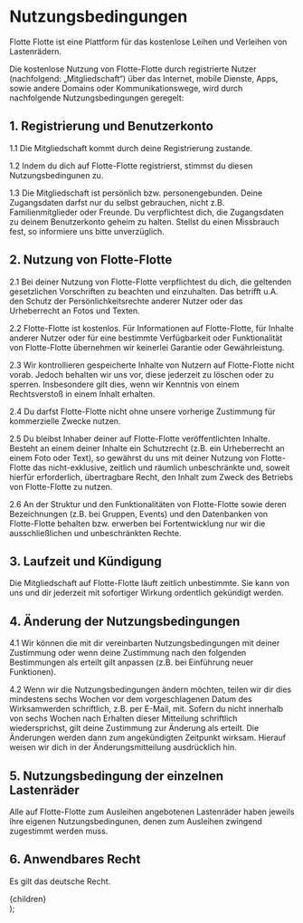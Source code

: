 
# Nutzungsbedingungen

Flotte Flotte ist eine Plattform für das kostenlose Leihen und Verleihen von Lastenrädern.

Die kostenlose Nutzung von Flotte-Flotte durch registrierte Nutzer (nachfolgend: „Mitgliedschaft“) über das Internet, mobile Dienste, Apps, sowie andere Domains oder Kommunikationswege, wird durch nachfolgende Nutzungsbedingungen geregelt:

## 1. Registrierung und Benutzerkonto

1.1 Die Mitgliedschaft kommt durch deine Registrierung zustande.

1.2 Indem du dich auf Flotte-Flotte registrierst, stimmst du diesen Nutzungsbedingunen zu.

1.3 Die Mitgliedschaft ist persönlich bzw. personengebunden. Deine Zugangsdaten darfst nur du selbst gebrauchen, nicht z.B. Familienmitglieder oder Freunde. Du verpflichtest dich, die Zugangsdaten zu deinem Benutzerkonto geheim zu halten. Stellst du einen Missbrauch fest, so informiere uns bitte unverzüglich.

## 2. Nutzung von Flotte-Flotte

2.1 Bei deiner Nutzung von Flotte-Flotte verpflichtest du dich, die geltenden gesetzlichen Vorschriften zu beachten und einzuhalten. Das betrifft u.A. den Schutz der Persönlichkeitsrechte anderer Nutzer oder das Urheberrecht an Fotos und Texten.

2.2 Flotte-Flotte ist kostenlos. Für Informationen auf Flotte-Flotte, für Inhalte anderer Nutzer oder für eine bestimmte Verfügbarkeit oder Funktionalität von Flotte-Flotte übernehmen wir keinerlei Garantie oder Gewährleistung.

2.3 Wir kontrollieren gespeicherte Inhalte von Nutzern auf Flotte-Flotte nicht vorab. Jedoch behalten wir uns vor, diese jederzeit zu löschen oder zu sperren. Insbesondere gilt dies, wenn wir Kenntnis von einem Rechtsverstoß in einem Inhalt erhalten.

2.4 Du darfst Flotte-Flotte nicht ohne unsere vorherige Zustimmung für kommerzielle Zwecke nutzen.

2.5 Du bleibst Inhaber deiner auf Flotte-Flotte veröffentlichten Inhalte. Besteht an einem deiner Inhalte ein Schutzrecht (z.B. ein Urheberrecht an einem Foto oder Text), so gewährst du uns mit deiner Nutzung von Flotte-Flotte das nicht-exklusive, zeitlich und räumlich unbeschränkte und, soweit hierfür erforderlich, übertragbare Recht, den Inhalt zum Zweck des Betriebs von Flotte-Flotte zu nutzen.

2.6 An der Struktur und den Funktionalitäten von Flotte-Flotte sowie deren Bezeichnungen (z.B. bei Gruppen, Events) und den Datenbanken von Flotte-Flotte behalten bzw. erwerben bei Fortentwicklung nur wir die ausschließlichen und unbeschränkten Rechte.

## 3. Laufzeit und Kündigung

Die Mitgliedschaft auf Flotte-Flotte läuft zeitlich unbestimmte. Sie kann von uns und dir jederzeit mit sofortiger Wirkung ordentlich gekündigt werden.

## 4. Änderung der Nutzungsbedingungen

4.1 Wir können die mit dir vereinbarten Nutzungsbedingungen mit deiner Zustimmung oder wenn deine Zustimmung nach den folgenden Bestimmungen als erteilt gilt anpassen (z.B. bei Einführung neuer Funktionen).

4.2 Wenn wir die Nutzungsbedingungen ändern möchten, teilen wir dir dies mindestens sechs Wochen vor dem vorgeschlagenen Datum des Wirksamwerden schriftlich, z.B. per E-Mail, mit. Sofern du nicht innerhalb von sechs Wochen nach Erhalten dieser Mitteilung schriftlich wiedersprichst, gilt deine Zustimmung zur Änderung als erteilt. Die Änderungen werden dann zum angekündigten Zeitpunkt wirksam. Hierauf weisen wir dich in der Änderungsmitteilung ausdrücklich hin.

## 5. Nutzungsbedingung der einzelnen Lastenräder

Alle auf Flotte-Flotte zum Ausleihen angebotenen Lastenräder haben jeweils ihre eigenen Nutzungsbedingunen, denen zum Ausleihen zwingend zugestimmt werden muss.

## 6. Anwendbares Recht

Es gilt das deutsche Recht.

  <DefaultLayout title="Nutzungsbedingungen">
    <div className="prose mx-auto">{children}</div>
  </DefaultLayout>
);
